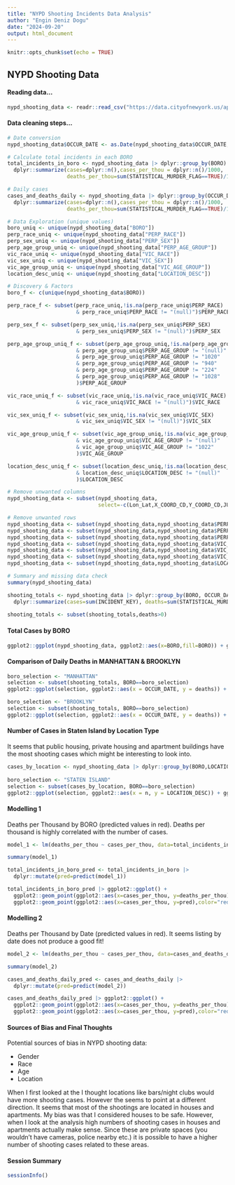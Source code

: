 ```yaml
---
title: "NYPD Shooting Incidents Data Analysis"
author: "Engin Deniz Dogu"
date: "2024-09-20"
output: html_document
---
```


```r
knitr::opts_chunk$set(echo = TRUE)
```

## NYPD Shooting Data
#### Reading data...

```r
nypd_shooting_data <- readr::read_csv("https://data.cityofnewyork.us/api/views/833y-fsy8/rows.csv?accessType=DOWNLOAD")
```

#### Data cleaning steps...

```r
# Date conversion
nypd_shooting_data$OCCUR_DATE <- as.Date(nypd_shooting_data$OCCUR_DATE, "%m/%d/%Y")

# Calculate total incidents in each BORO
total_incidents_in_boro <- nypd_shooting_data |> dplyr::group_by(BORO) |> 
  dplyr::summarize(cases=dplyr::n(),cases_per_thou = dplyr::n()/1000,
                   deaths_per_thou=sum(STATISTICAL_MURDER_FLAG==TRUE)/1000)

# Daily cases
cases_and_deaths_daily <- nypd_shooting_data |> dplyr::group_by(OCCUR_DATE) |>
  dplyr::summarize(cases=dplyr::n(),cases_per_thou = dplyr::n()/1000,
                   deaths_per_thou=sum(STATISTICAL_MURDER_FLAG==TRUE)/1000)

# Data Exploration (unique values)
boro_uniq <- unique(nypd_shooting_data["BORO"])
perp_race_uniq <- unique(nypd_shooting_data["PERP_RACE"])
perp_sex_uniq <- unique(nypd_shooting_data["PERP_SEX"])
perp_age_group_uniq <- unique(nypd_shooting_data["PERP_AGE_GROUP"])
vic_race_uniq <- unique(nypd_shooting_data["VIC_RACE"])
vic_sex_uniq <- unique(nypd_shooting_data["VIC_SEX"])
vic_age_group_uniq <- unique(nypd_shooting_data["VIC_AGE_GROUP"])
location_desc_uniq <- unique(nypd_shooting_data["LOCATION_DESC"])

# Discovery & Factors
boro_f <- c(unique(nypd_shooting_data$BORO))

perp_race_f <- subset(perp_race_uniq,!is.na(perp_race_uniq$PERP_RACE) 
                      & perp_race_uniq$PERP_RACE != "(null)")$PERP_RACE

perp_sex_f <- subset(perp_sex_uniq,!is.na(perp_sex_uniq$PERP_SEX) 
                      & perp_sex_uniq$PERP_SEX != "(null)")$PERP_SEX

perp_age_group_uniq_f <- subset(perp_age_group_uniq,!is.na(perp_age_group_uniq$PERP_AGE_GROUP) 
                      & perp_age_group_uniq$PERP_AGE_GROUP != "(null)"
                      & perp_age_group_uniq$PERP_AGE_GROUP != "1020"
                      & perp_age_group_uniq$PERP_AGE_GROUP != "940"
                      & perp_age_group_uniq$PERP_AGE_GROUP != "224"
                      & perp_age_group_uniq$PERP_AGE_GROUP != "1028"
                      )$PERP_AGE_GROUP

vic_race_uniq_f <- subset(vic_race_uniq,!is.na(vic_race_uniq$VIC_RACE) 
                      & vic_race_uniq$VIC_RACE != "(null)")$VIC_RACE

vic_sex_uniq_f <- subset(vic_sex_uniq,!is.na(vic_sex_uniq$VIC_SEX) 
                      & vic_sex_uniq$VIC_SEX != "(null)")$VIC_SEX

vic_age_group_uniq_f <- subset(vic_age_group_uniq,!is.na(vic_age_group_uniq$VIC_AGE_GROUP) 
                      & vic_age_group_uniq$VIC_AGE_GROUP != "(null)"
                      & vic_age_group_uniq$VIC_AGE_GROUP != "1022"
                      )$VIC_AGE_GROUP

location_desc_uniq_f <- subset(location_desc_uniq,!is.na(location_desc_uniq$LOCATION_DESC) 
                      & location_desc_uniq$LOCATION_DESC != "(null)"
                      )$LOCATION_DESC

# Remove unwanted columns
nypd_shooting_data <- subset(nypd_shooting_data,
                             select=-c(Lon_Lat,X_COORD_CD,Y_COORD_CD,JURISDICTION_CODE,OCCUR_TIME))

# Remove unwanted rows
nypd_shooting_data <- subset(nypd_shooting_data,nypd_shooting_data$PERP_RACE %in% perp_race_f)
nypd_shooting_data <- subset(nypd_shooting_data,nypd_shooting_data$PERP_SEX %in% perp_sex_f)
nypd_shooting_data <- subset(nypd_shooting_data,nypd_shooting_data$PERP_AGE_GROUP %in% perp_age_group_uniq_f)
nypd_shooting_data <- subset(nypd_shooting_data,nypd_shooting_data$VIC_RACE %in% vic_race_uniq_f)
nypd_shooting_data <- subset(nypd_shooting_data,nypd_shooting_data$VIC_SEX %in% vic_sex_uniq_f)
nypd_shooting_data <- subset(nypd_shooting_data,nypd_shooting_data$VIC_AGE_GROUP %in% vic_age_group_uniq_f)
nypd_shooting_data <- subset(nypd_shooting_data,nypd_shooting_data$LOCATION_DESC %in% location_desc_uniq_f)

# Summary and missing data check
summary(nypd_shooting_data)
```

```r
shooting_totals <- nypd_shooting_data |> dplyr::group_by(BORO, OCCUR_DATE) |>
  dplyr::summarize(cases=sum(INCIDENT_KEY), deaths=sum(STATISTICAL_MURDER_FLAG==TRUE))
  
shooting_totals <- subset(shooting_totals,deaths>0)
```

#### Total Cases by BORO

```r
ggplot2::ggplot(nypd_shooting_data, ggplot2::aes(x=BORO,fill=BORO)) + ggplot2::geom_bar() + ggplot2::scale_fill_brewer(palette="Greens")
```

#### Comparison of Daily Deaths in MANHATTAN & BROOKLYN
```r
boro_selection <- "MANHATTAN"
selection <- subset(shooting_totals, BORO==boro_selection)
ggplot2::ggplot(selection, ggplot2::aes(x = OCCUR_DATE, y = deaths)) + ggplot2::geom_col()

boro_selection <- "BROOKLYN"
selection <- subset(shooting_totals, BORO==boro_selection)
ggplot2::ggplot(selection, ggplot2::aes(x = OCCUR_DATE, y = deaths)) + ggplot2::geom_col()
```

#### Number of Cases in Staten Island by Location Type
It seems that public housing, private housing and apartment buildings have the most shooting cases which might be interesting to look into.

```r
cases_by_location <- nypd_shooting_data |> dplyr::group_by(BORO,LOCATION_DESC) |> dplyr::summarize(n = dplyr::n())
  
boro_selection <- "STATEN ISLAND"
selection <- subset(cases_by_location, BORO==boro_selection)
ggplot2::ggplot(selection, ggplot2::aes(x = n, y = LOCATION_DESC)) + ggplot2::geom_col()
```

#### Modelling 1
Deaths per Thousand by BORO (predicted values in red).
Deaths per thousand is highly correlated with the number of cases.
```r
model_1 <- lm(deaths_per_thou ~ cases_per_thou, data=total_incidents_in_boro)

summary(model_1)

total_incidents_in_boro_pred <- total_incidents_in_boro |> 
  dplyr::mutate(pred=predict(model_1))

total_incidents_in_boro_pred |> ggplot2::ggplot() +
  ggplot2::geom_point(ggplot2::aes(x=cases_per_thou, y=deaths_per_thou), color="blue") +
  ggplot2::geom_point(ggplot2::aes(x=cases_per_thou, y=pred),color="red")
```

#### Modelling 2
Deaths per Thousand by Date (predicted values in red).
It seems listing by date does not produce a good fit!
```r
model_2 <- lm(deaths_per_thou ~ cases_per_thou, data=cases_and_deaths_daily)

summary(model_2)

cases_and_deaths_daily_pred <- cases_and_deaths_daily |> 
  dplyr::mutate(pred=predict(model_2))

cases_and_deaths_daily_pred |> ggplot2::ggplot() + 
  ggplot2::geom_point(ggplot2::aes(x=cases_per_thou, y=deaths_per_thou), color="blue") +
  ggplot2::geom_point(ggplot2::aes(x=cases_per_thou, y=pred),color="red")
```

#### Sources of Bias and Final Thoughts
Potential sources of bias in NYPD shooting data:

 - Gender
 - Race
 - Age
 - Location
  
When I first looked at the I thought locations like bars/night clubs would have more shooting cases. However the seems to point at a different direction. It seems that most of the shootings are located in houses and apartments. My bias was that I considered houses to be safe. However, when I look at the analysis high numbers of shooting cases in houses and apartments actually make sense. Since these are private spaces (you wouldn't have cameras, police nearby etc.) it is possible to have a higher number of shooting cases related to these areas.

#### Session Summary

```r
sessionInfo()
```